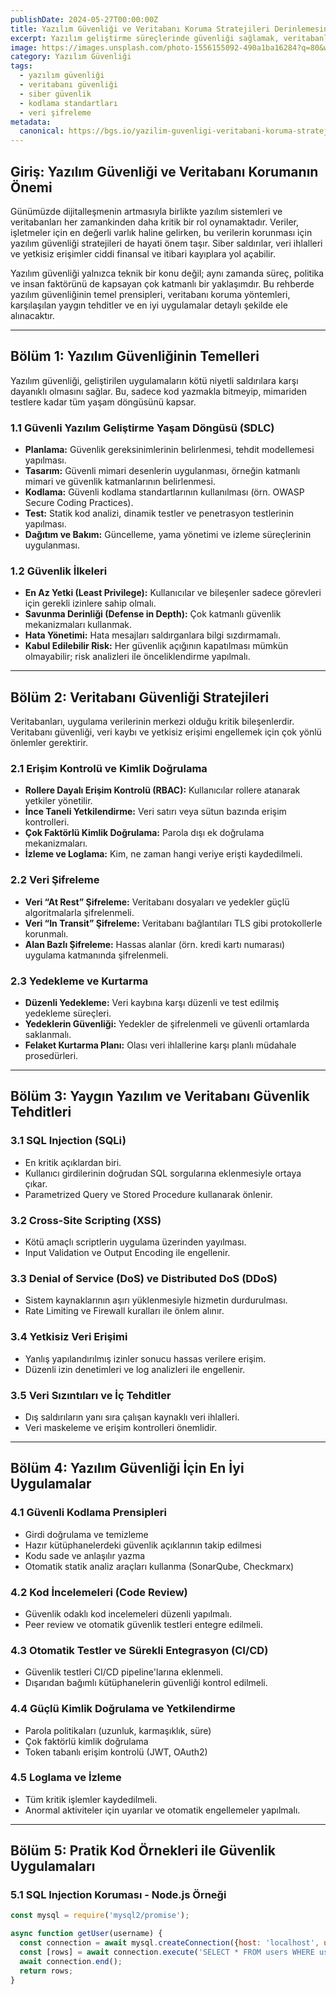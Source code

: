 ```yaml
---
publishDate: 2024-05-27T00:00:00Z
title: Yazılım Güvenliği ve Veritabanı Koruma Stratejileri Derinlemesine Rehber
excerpt: Yazılım geliştirme süreçlerinde güvenliği sağlamak, veritabanlarını saldırılardan korumak için kullanılan kapsamlı yöntemler, yaygın tehditler, detaylı uygulamalar ve örneklerle dolu kapsamlı rehber.
image: https://images.unsplash.com/photo-1556155092-490a1ba16284?q=80&w=2071&auto=format&fit=crop&ixlib=rb-4.1.0
category: Yazılım Güvenliği
tags:
  - yazılım güvenliği
  - veritabanı güvenliği
  - siber güvenlik
  - kodlama standartları
  - veri şifreleme
metadata:
  canonical: https://bgs.io/yazilim-guvenligi-veritabani-koruma-stratejileri
---
```



## Giriş: Yazılım Güvenliği ve Veritabanı Korumanın Önemi

Günümüzde dijitalleşmenin artmasıyla birlikte yazılım sistemleri ve veritabanları her zamankinden daha kritik bir rol oynamaktadır. Veriler, işletmeler için en değerli varlık haline gelirken, bu verilerin korunması için yazılım güvenliği stratejileri de hayati önem taşır. Siber saldırılar, veri ihlalleri ve yetkisiz erişimler ciddi finansal ve itibari kayıplara yol açabilir.

Yazılım güvenliği yalnızca teknik bir konu değil; aynı zamanda süreç, politika ve insan faktörünü de kapsayan çok katmanlı bir yaklaşımdır. Bu rehberde yazılım güvenliğinin temel prensipleri, veritabanı koruma yöntemleri, karşılaşılan yaygın tehditler ve en iyi uygulamalar detaylı şekilde ele alınacaktır.

---

## Bölüm 1: Yazılım Güvenliğinin Temelleri

Yazılım güvenliği, geliştirilen uygulamaların kötü niyetli saldırılara karşı dayanıklı olmasını sağlar. Bu, sadece kod yazmakla bitmeyip, mimariden testlere kadar tüm yaşam döngüsünü kapsar.

### 1.1 Güvenli Yazılım Geliştirme Yaşam Döngüsü (SDLC)

- **Planlama:** Güvenlik gereksinimlerinin belirlenmesi, tehdit modellemesi yapılması.
- **Tasarım:** Güvenli mimari desenlerin uygulanması, örneğin katmanlı mimari ve güvenlik katmanlarının belirlenmesi.
- **Kodlama:** Güvenli kodlama standartlarının kullanılması (örn. OWASP Secure Coding Practices).
- **Test:** Statik kod analizi, dinamik testler ve penetrasyon testlerinin yapılması.
- **Dağıtım ve Bakım:** Güncelleme, yama yönetimi ve izleme süreçlerinin uygulanması.

### 1.2 Güvenlik İlkeleri

- **En Az Yetki (Least Privilege):** Kullanıcılar ve bileşenler sadece görevleri için gerekli izinlere sahip olmalı.
- **Savunma Derinliği (Defense in Depth):** Çok katmanlı güvenlik mekanizmaları kullanmak.
- **Hata Yönetimi:** Hata mesajları saldırganlara bilgi sızdırmamalı.
- **Kabul Edilebilir Risk:** Her güvenlik açığının kapatılması mümkün olmayabilir; risk analizleri ile önceliklendirme yapılmalı.

---

## Bölüm 2: Veritabanı Güvenliği Stratejileri

Veritabanları, uygulama verilerinin merkezi olduğu kritik bileşenlerdir. Veritabanı güvenliği, veri kaybı ve yetkisiz erişimi engellemek için çok yönlü önlemler gerektirir.

### 2.1 Erişim Kontrolü ve Kimlik Doğrulama

- **Rollere Dayalı Erişim Kontrolü (RBAC):** Kullanıcılar rollere atanarak yetkiler yönetilir.
- **İnce Taneli Yetkilendirme:** Veri satırı veya sütun bazında erişim kontrolleri.
- **Çok Faktörlü Kimlik Doğrulama:** Parola dışı ek doğrulama mekanizmaları.
- **İzleme ve Loglama:** Kim, ne zaman hangi veriye erişti kaydedilmeli.

### 2.2 Veri Şifreleme

- **Veri “At Rest” Şifreleme:** Veritabanı dosyaları ve yedekler güçlü algoritmalarla şifrelenmeli.
- **Veri “In Transit” Şifreleme:** Veritabanı bağlantıları TLS gibi protokollerle korunmalı.
- **Alan Bazlı Şifreleme:** Hassas alanlar (örn. kredi kartı numarası) uygulama katmanında şifrelenmeli.

### 2.3 Yedekleme ve Kurtarma

- **Düzenli Yedekleme:** Veri kaybına karşı düzenli ve test edilmiş yedekleme süreçleri.
- **Yedeklerin Güvenliği:** Yedekler de şifrelenmeli ve güvenli ortamlarda saklanmalı.
- **Felaket Kurtarma Planı:** Olası veri ihlallerine karşı planlı müdahale prosedürleri.

---

## Bölüm 3: Yaygın Yazılım ve Veritabanı Güvenlik Tehditleri

### 3.1 SQL Injection (SQLi)

- En kritik açıklardan biri.
- Kullanıcı girdilerinin doğrudan SQL sorgularına eklenmesiyle ortaya çıkar.
- Parametrized Query ve Stored Procedure kullanarak önlenir.

### 3.2 Cross-Site Scripting (XSS)

- Kötü amaçlı scriptlerin uygulama üzerinden yayılması.
- Input Validation ve Output Encoding ile engellenir.

### 3.3 Denial of Service (DoS) ve Distributed DoS (DDoS)

- Sistem kaynaklarının aşırı yüklenmesiyle hizmetin durdurulması.
- Rate Limiting ve Firewall kuralları ile önlem alınır.

### 3.4 Yetkisiz Veri Erişimi

- Yanlış yapılandırılmış izinler sonucu hassas verilere erişim.
- Düzenli izin denetimleri ve log analizleri ile engellenir.

### 3.5 Veri Sızıntıları ve İç Tehditler

- Dış saldırıların yanı sıra çalışan kaynaklı veri ihlalleri.
- Veri maskeleme ve erişim kontrolleri önemlidir.

---

## Bölüm 4: Yazılım Güvenliği İçin En İyi Uygulamalar

### 4.1 Güvenli Kodlama Prensipleri

- Girdi doğrulama ve temizleme
- Hazır kütüphanelerdeki güvenlik açıklarının takip edilmesi
- Kodu sade ve anlaşılır yazma
- Otomatik statik analiz araçları kullanma (SonarQube, Checkmarx)

### 4.2 Kod İncelemeleri (Code Review)

- Güvenlik odaklı kod incelemeleri düzenli yapılmalı.
- Peer review ve otomatik güvenlik testleri entegre edilmeli.

### 4.3 Otomatik Testler ve Sürekli Entegrasyon (CI/CD)

- Güvenlik testleri CI/CD pipeline'larına eklenmeli.
- Dışarıdan bağımlı kütüphanelerin güvenliği kontrol edilmeli.

### 4.4 Güçlü Kimlik Doğrulama ve Yetkilendirme

- Parola politikaları (uzunluk, karmaşıklık, süre)
- Çok faktörlü kimlik doğrulama
- Token tabanlı erişim kontrolü (JWT, OAuth2)

### 4.5 Loglama ve İzleme

- Tüm kritik işlemler kaydedilmeli.
- Anormal aktiviteler için uyarılar ve otomatik engellemeler yapılmalı.

---

## Bölüm 5: Pratik Kod Örnekleri ile Güvenlik Uygulamaları

### 5.1 SQL Injection Koruması - Node.js Örneği

```javascript
const mysql = require('mysql2/promise');

async function getUser(username) {
  const connection = await mysql.createConnection({host: 'localhost', user: 'root', database: 'appdb'});
  const [rows] = await connection.execute('SELECT * FROM users WHERE username = ?', [username]);
  await connection.end();
  return rows;
}
